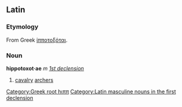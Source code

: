 ==Latin==
===Etymology===
From Greek [[ἱπποτοξόται]].
===Noun===
'''hippotoxot·ae''' ''m'' ''[[Wiktionary Appendix:Latin first declension|1st declension]]''

#[[cavalry]] [[archer]]s

[[Category:Greek root hιππ]][[Category:Latin masculine nouns in the first declension]]